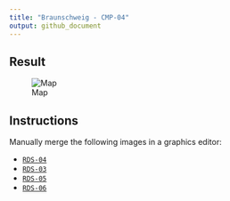 ```yaml
---
title: "Braunschweig - CMP-04"
output: github_document
---
```


## Result

![Map](map_large.jpg)

## Instructions

Manually merge the following images in a graphics editor:

- [`RDS-04`](../rds-04/README.md)
- [`RDS-03`](../rds-03/README.md)
- [`RDS-05`](../rds-05/README.md)
- [`RDS-06`](../rds-06/README.md)
